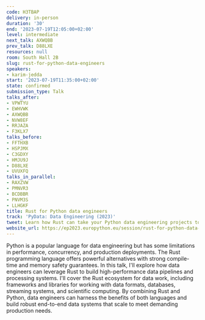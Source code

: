 ```yaml
---
code: H3TBAP
delivery: in-person
duration: '30'
end: '2023-07-19T12:05:00+02:00'
level: intermediate
next_talk: AXWQBB
prev_talk: D88LXE
resources: null
room: South Hall 2B
slug: rust-for-python-data-engineers
speakers:
- karim-jedda
start: '2023-07-19T11:35:00+02:00'
state: confirmed
submission_type: Talk
talks_after:
- VPWTYU
- EWHVWK
- AXWQBB
- NVW8EF
- RRJAZA
- F3KLX7
talks_before:
- FFTHXB
- HSPJMX
- C3GDXY
- HMJU9J
- D88LXE
- UVUXFQ
talks_in_parallel:
- RAXZVW
- PMNVR3
- BCDBBR
- PNVM3S
- LLHGKF
title: Rust for Python data engineers
track: 'PyData: Data Engineering (2023)'
tweet: Learn how Rust can take your Python data engineering projects to the next level!
website_url: https://ep2023.europython.eu/session/rust-for-python-data-engineers
---
```


Python is a popular language for data engineering but has some limitations in performance, concurrency, and production deployments. The Rust programming language offers powerful alternatives with strong compile-time and memory safety guarantees. In this talk, I'll explore how data engineers can leverage Rust to build high-performance data pipelines and processing systems. I'll cover the Rust ecosystem for data work, including frameworks and libraries for working with data formats, databases, streaming systems, and scientific computing. By combining Rust and Python, data engineers can harness the benefits of both languages and build robust end-to-end data systems that scale to meet demanding production needs.

